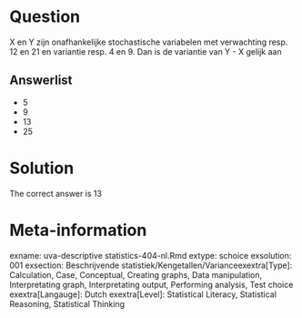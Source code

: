 Question
========

X en Y zijn onafhankelijke stochastische variabelen met verwachting resp. 12 en 21 en variantie resp. 4 en 9. Dan is de variantie van Y - X gelijk aan 

Answerlist
----------
* 5
* 9
* 13
* 25

Solution
========

The correct answer is  13 

Meta-information
================
exname: uva-descriptive statistics-404-nl.Rmd 
extype: schoice 
exsolution: 001 
exsection: Beschrijvende statistiek/Kengetallen/Varianceexextra[Type]: Calculation, Case, Conceptual, Creating graphs, Data manipulation, Interpretating graph, Interpretating output, Performing analysis, Test choice 
exextra[Langauge]: Dutch 
exextra[Level]: Statistical Literacy, Statistical Reasoning, Statistical Thinking 
